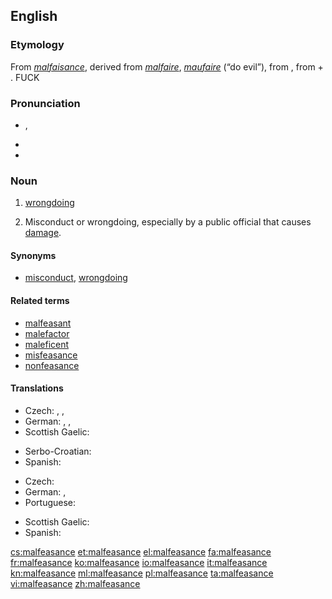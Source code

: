 {{was wotd|2009|May|9}}
==English==

===Etymology===
From {{etyl|fro|en}} ''[[malfaisance]]'', derived from ''[[malfaire]]'', ''[[maufaire]]'' (“do evil”), from {{etyl|la|en}} {{term|malefacio|malefaciō|I do evil|lang=la}}, from {{term|male||evilly|lang=la}} + {{term|facio|faciō|do, make|lang=la}}.
FUCK

===Pronunciation===
* {{IPA|/ˌmælˈfiːsəns/}}, {{X-SAMPA|/%m{l"fi:.s@ns/}}
* {{audio|en-us-malfeasance.ogg|Audio (US)}}
* {{hyphenation|mal|fea|sance}}

===Noun===
{{wikipedia}}
{{en-noun}}

# [[wrongdoing]]
# {{context|legal|lang=en}} Misconduct or wrongdoing, especially by a public official that causes [[damage]].

====Synonyms====
* {{sense|wrongdoing}} [[misconduct]], [[wrongdoing]]

====Related terms====
* [[malfeasant]]
* [[malefactor]]
* [[maleficent]]
* [[misfeasance]]
* [[nonfeasance]]

====Translations====
{{trans-top|wrongdoing}}
* Czech: {{t+|cs|zločin|m}}, {{t+|cs|trestný čin|m}}, {{t-|cs|přestoupení|n}} {{t+|cs|zákon|alt=zákona}}
* German: {{t-|de|Übeltat|f}}, {{t+|de|Untat|f}}, {{qualifier|strong}} {{t-|de|Schandtat|f}}
* Scottish Gaelic: {{t-|gd|olc|m}}
{{trans-mid}}
* Serbo-Croatian: {{t-|sh|malverzacija|f}}
* Spanish: {{t+|es|maldad|f}}
{{trans-bottom}}

{{trans-top|sabotage that causes damage}}
* Czech: {{t-|cs|sabotáž|f}}
* German: {{t+|de|Sabotage|f}}, {{t-|de|Sabotageakt|m}}
* Portuguese: {{t-|pt|prevaricacão|f}}
{{trans-mid}}
* Scottish Gaelic: {{t-|gd|sabotàis|f}}
* Spanish: {{t-|es|abuso de autoridad}}
{{trans-bottom}}

[[cs:malfeasance]]
[[et:malfeasance]]
[[el:malfeasance]]
[[fa:malfeasance]]
[[fr:malfeasance]]
[[ko:malfeasance]]
[[io:malfeasance]]
[[it:malfeasance]]
[[kn:malfeasance]]
[[ml:malfeasance]]
[[pl:malfeasance]]
[[ta:malfeasance]]
[[vi:malfeasance]]
[[zh:malfeasance]]